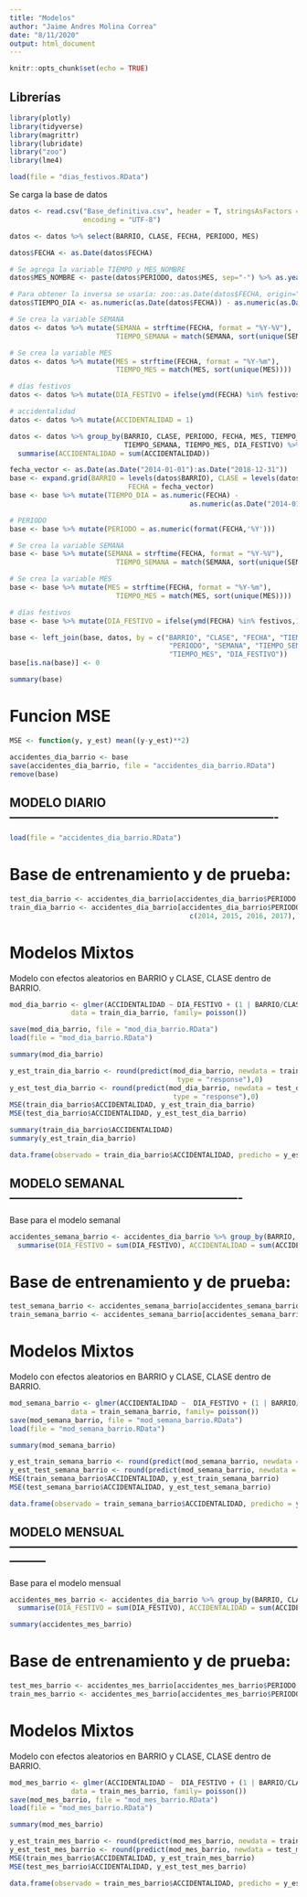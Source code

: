 ```yaml
---
title: "Modelos"
author: "Jaime Andres Molina Correa"
date: "8/11/2020"
output: html_document
---
```


```r
knitr::opts_chunk$set(echo = TRUE)
```

## Librerías

```r
library(plotly)
library(tidyverse)
library(magrittr)
library(lubridate)
library("zoo")
library(lme4)
```

```r
load(file = "dias_festivos.RData")
```

Se carga la base de datos

```r
datos <- read.csv("Base_definitiva.csv", header = T, stringsAsFactors = T,
                  encoding = "UTF-8")

datos <- datos %>% select(BARRIO, CLASE, FECHA, PERIODO, MES)

datos$FECHA <- as.Date(datos$FECHA)

# Se agrega la variable TIEMPO y MES_NOMBRE
datos$MES_NOMBRE <- paste(datos$PERIODO, datos$MES, sep="-") %>% as.yearmon("%Y-%m")

# Para obtener la inversa se usaría: zoo::as.Date(datos$FECHA, origin="2014-01-01")
datos$TIEMPO_DIA <- as.numeric(as.Date(datos$FECHA)) - as.numeric(as.Date("2014-01-01")) + 1

# Se crea la variable SEMANA
datos <- datos %>% mutate(SEMANA = strftime(FECHA, format = "%Y-%V"),
                          TIEMPO_SEMANA = match(SEMANA, sort(unique(SEMANA))))

# Se crea la variable MES
datos <- datos %>% mutate(MES = strftime(FECHA, format = "%Y-%m"),
                          TIEMPO_MES = match(MES, sort(unique(MES))))

# días festivos
datos <- datos %>% mutate(DIA_FESTIVO = ifelse(ymd(FECHA) %in% festivos,1,0))

# accidentalidad
datos <- datos %>% mutate(ACCIDENTALIDAD = 1)
```

```r
datos <- datos %>% group_by(BARRIO, CLASE, PERIODO, FECHA, MES, TIEMPO_DIA, SEMANA,
                            TIEMPO_SEMANA, TIEMPO_MES, DIA_FESTIVO) %>%
  summarise(ACCIDENTALIDAD = sum(ACCIDENTALIDAD))
```


```r
fecha_vector <- as.Date(as.Date("2014-01-01"):as.Date("2018-12-31"))
base <- expand.grid(BARRIO = levels(datos$BARRIO), CLASE = levels(datos$CLASE),
                             FECHA = fecha_vector)
base <- base %>% mutate(TIEMPO_DIA = as.numeric(FECHA) -
                                            as.numeric(as.Date("2014-01-01")) + 1)

# PERIODO
base <- base %>% mutate(PERIODO = as.numeric(format(FECHA,'%Y')))

# Se crea la variable SEMANA
base <- base %>% mutate(SEMANA = strftime(FECHA, format = "%Y-%V"),
                          TIEMPO_SEMANA = match(SEMANA, sort(unique(SEMANA))))

# Se crea la variable MES
base <- base %>% mutate(MES = strftime(FECHA, format = "%Y-%m"),
                          TIEMPO_MES = match(MES, sort(unique(MES))))

# días festivos
base <- base %>% mutate(DIA_FESTIVO = ifelse(ymd(FECHA) %in% festivos,1,0))
```

```r
base <- left_join(base, datos, by = c("BARRIO", "CLASE", "FECHA", "TIEMPO_DIA",
                                       "PERIODO", "SEMANA", "TIEMPO_SEMANA", "MES",
                                       "TIEMPO_MES", "DIA_FESTIVO"))
base[is.na(base)] <- 0
```

```r
summary(base)
```


# Funcion MSE
```r
MSE <- function(y, y_est) mean((y-y_est)**2)
```

```r
accidentes_dia_barrio <- base
save(accidentes_dia_barrio, file = "accidentes_dia_barrio.RData")
remove(base)
```


## MODELO DIARIO -------------------------------------------------------------------

```r
load(file = "accidentes_dia_barrio.RData")
```


# Base de entrenamiento y de prueba:

```r
test_dia_barrio <- accidentes_dia_barrio[accidentes_dia_barrio$PERIODO == 2018, ]
train_dia_barrio <- accidentes_dia_barrio[accidentes_dia_barrio$PERIODO %in%
                                            c(2014, 2015, 2016, 2017), ]
```

# Modelos Mixtos

Modelo con efectos aleatorios en BARRIO y CLASE, CLASE dentro de BARRIO.


```r
mod_dia_barrio <- glmer(ACCIDENTALIDAD ~ DIA_FESTIVO + (1 | BARRIO/CLASE),
               data = train_dia_barrio, family= poisson())
```

```r
save(mod_dia_barrio, file = "mod_dia_barrio.RData")
load(file = "mod_dia_barrio.RData")
```


```r
summary(mod_dia_barrio)
```

```r
y_est_train_dia_barrio <- round(predict(mod_dia_barrio, newdata = train_dia_barrio,
                                         type = "response"),0)
y_est_test_dia_barrio <- round(predict(mod_dia_barrio, newdata = test_dia_barrio,
                                        type = "response"),0)
MSE(train_dia_barrio$ACCIDENTALIDAD, y_est_train_dia_barrio)
MSE(test_dia_barrio$ACCIDENTALIDAD, y_est_test_dia_barrio)
```

```r
summary(train_dia_barrio$ACCIDENTALIDAD)
summary(y_est_train_dia_barrio)
```


```r
data.frame(observado = train_dia_barrio$ACCIDENTALIDAD, predicho = y_est_train_dia_barrio)[sample(1:length(y_est_train_dia_barrio), 500),]
```


## MODELO SEMANAL ----------------------------------------------------------

Base para el modelo semanal

```r
accidentes_semana_barrio <- accidentes_dia_barrio %>% group_by(BARRIO, CLASE, PERIODO, SEMANA, TIEMPO_SEMANA) %>%
  summarise(DIA_FESTIVO = sum(DIA_FESTIVO), ACCIDENTALIDAD = sum(ACCIDENTALIDAD))
```

# Base de entrenamiento y de prueba:

```r
test_semana_barrio <- accidentes_semana_barrio[accidentes_semana_barrio$PERIODO == 2018, ]
train_semana_barrio <- accidentes_semana_barrio[accidentes_semana_barrio$PERIODO %in% c(2014, 2015, 2016, 2017), ]
```

# Modelos Mixtos

Modelo con efectos aleatorios en BARRIO y CLASE, CLASE dentro de BARRIO.

```r
mod_semana_barrio <- glmer(ACCIDENTALIDAD ~  DIA_FESTIVO + (1 | BARRIO/CLASE),
               data = train_semana_barrio, family= poisson())
save(mod_semana_barrio, file = "mod_semana_barrio.RData")
load(file = "mod_semana_barrio.RData")
```

```r
summary(mod_semana_barrio)
```

```r
y_est_train_semana_barrio <- round(predict(mod_semana_barrio, newdata = train_semana_barrio, type = "response"),0)
y_est_test_semana_barrio <- round(predict(mod_semana_barrio, newdata = test_semana_barrio, type = "response"),0)
MSE(train_semana_barrio$ACCIDENTALIDAD, y_est_train_semana_barrio)
MSE(test_semana_barrio$ACCIDENTALIDAD, y_est_test_semana_barrio)
```

```r
data.frame(observado = train_semana_barrio$ACCIDENTALIDAD, predicho = y_est_train_semana_barrio)[sample(1:length(y_est_train_semana_barrio), 500),]
```


## MODELO MENSUAL ---------------------------------------------------------------------------------

Base para el modelo mensual

```r
accidentes_mes_barrio <- accidentes_dia_barrio %>% group_by(BARRIO, CLASE, PERIODO, MES, TIEMPO_MES) %>%
  summarise(DIA_FESTIVO = sum(DIA_FESTIVO), ACCIDENTALIDAD = sum(ACCIDENTALIDAD))
```

```r
summary(accidentes_mes_barrio)
```


# Base de entrenamiento y de prueba:

```r
test_mes_barrio <- accidentes_mes_barrio[accidentes_mes_barrio$PERIODO == 2018, ]
train_mes_barrio <- accidentes_mes_barrio[accidentes_mes_barrio$PERIODO %in% c(2014, 2015, 2016, 2017), ]
```

# Modelos Mixtos

Modelo con efectos aleatorios en BARRIO y CLASE, CLASE dentro de BARRIO.

```r
mod_mes_barrio <- glmer(ACCIDENTALIDAD ~  DIA_FESTIVO + (1 | BARRIO/CLASE),
               data = train_mes_barrio, family= poisson())
save(mod_mes_barrio, file = "mod_mes_barrio.RData")
load(file = "mod_mes_barrio.RData")
```

```r
summary(mod_mes_barrio)
```

```r
y_est_train_mes_barrio <- round(predict(mod_mes_barrio, newdata = train_mes_barrio, type = "response"),0)
y_est_test_mes_barrio <- round(predict(mod_mes_barrio, newdata = test_mes_barrio, type = "response"),0)
MSE(train_mes_barrio$ACCIDENTALIDAD, y_est_train_mes_barrio)
MSE(test_mes_barrio$ACCIDENTALIDAD, y_est_test_mes_barrio)
```

```r
data.frame(observado = train_mes_barrio$ACCIDENTALIDAD, predicho = y_est_train_mes_barrio)[sample(1:length(y_est_train_mes_barrio), 500),]
```
